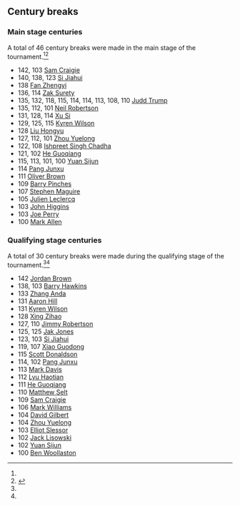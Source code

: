 ==Century breaks==
===Main stage centuries===
A total of 46 century breaks were made in the main stage of the tournament.<ref name="WST_Live_Scores" /><ref name="s_info_centuries">{{cite web |title=Tournament centuries |url=https://snookerinfo.co.uk/2023-24-centuries/ |website=snookerinfo.co.uk |access-date=29 January 2024}}</ref>
{{div col}}
* 142, 103 {{ndash}} [[Sam Craigie]]
* 140, 138, 123 {{ndash}} [[Si Jiahui]]
* 138 {{ndash}} [[Fan Zhengyi]]
* 136, 114 {{ndash}} [[Zak Surety]]
* 135, 132, 118, 115, 114, 114, 113, 108, 110 {{ndash}} [[Judd Trump]]
* 135, 112, 101 {{ndash}} [[Neil Robertson]]
* 131, 128, 114 {{ndash}} [[Xu Si]]
* 129, 125, 115 {{ndash}} [[Kyren Wilson]]
* 128 {{ndash}} [[Liu Hongyu (snooker player)|Liu Hongyu]]
* 127, 112, 101 {{ndash}} [[Zhou Yuelong]]
* 122, 108 {{ndash}} [[Ishpreet Singh Chadha]]
* 121, 102 {{ndash}} [[He Guoqiang (snooker player)|He Guoqiang]]
* 115, 113, 101, 100 {{ndash}} [[Yuan Sijun]]
* 114 {{ndash}} [[Pang Junxu]]
* 111 {{ndash}} [[Oliver Brown (snooker player)|Oliver Brown]]
* 109 {{ndash}} [[Barry Pinches]]
* 107 {{ndash}} [[Stephen Maguire]]
* 105 {{ndash}} [[Julien Leclercq (snooker player)|Julien Leclercq]]
* 103 {{ndash}} [[John Higgins]]
* 103 {{ndash}} [[Joe Perry (snooker player)|Joe Perry]]
* 100 {{ndash}} [[Mark Allen (snooker player)|Mark Allen]]
{{div col end}}

===Qualifying stage centuries===
A total of 30 century breaks were made during the qualifying stage of the tournament.<ref name="WST_Live_Scores" /><ref name="s_info_centuries" />
{{div col}}
* 142 {{ndash}} [[Jordan Brown (snooker player)|Jordan Brown]]
* 138, 103 {{ndash}} [[Barry Hawkins]]
* 133 {{ndash}} [[Zhang Anda]]
* 131 {{ndash}} [[Aaron Hill (snooker player)|Aaron Hill]]
* 131 {{ndash}} [[Kyren Wilson]]
* 128 {{ndash}} [[Xing Zihao]]
* 127, 110 {{ndash}} [[Jimmy Robertson (snooker player)|Jimmy Robertson]]
* 125, 125 {{ndash}} [[Jak Jones]]
* 123, 103 {{ndash}} [[Si Jiahui]]
* 119, 107 {{ndash}} [[Xiao Guodong]]
* 115 {{ndash}} [[Scott Donaldson]]
* 114, 102 {{ndash}} [[Pang Junxu]]
* 113 {{ndash}} [[Mark Davis (snooker player)|Mark Davis]]
* 112 {{ndash}} [[Lyu Haotian]]
* 111 {{ndash}} [[He Guoqiang (snooker player)|He Guoqiang]]
* 110 {{ndash}} [[Matthew Selt]]
* 109 {{ndash}} [[Sam Craigie]]
* 106 {{ndash}} [[Mark Williams (snooker player)|Mark Williams]]
* 104 {{ndash}} [[David Gilbert (snooker player)|David Gilbert]]
* 104 {{ndash}} [[Zhou Yuelong]]
* 103 {{ndash}} [[Elliot Slessor]]
* 102 {{ndash}} [[Jack Lisowski]]
* 102 {{ndash}} [[Yuan Sijun]]
* 100 {{ndash}} [[Ben Woollaston]]
{{div col end}}
